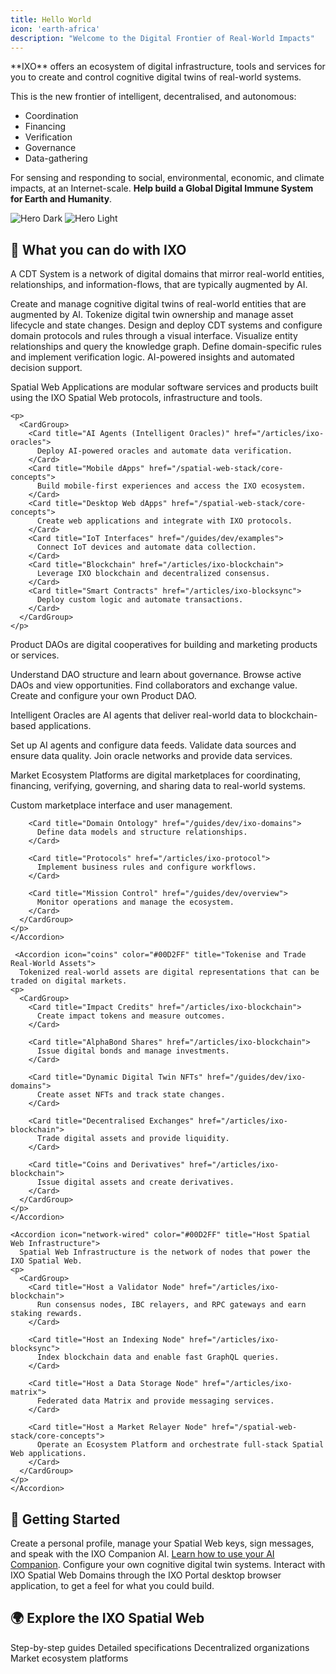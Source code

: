 ```yaml
---
title: Hello World
icon: 'earth-africa'
description: "Welcome to the Digital Frontier of Real-World Impacts"
---
```


<Tip>
  **IXO** offers an ecosystem of digital infrastructure, tools and services for you to create and control cognitive digital twins of real-world systems. 
  
  This is the new frontier of intelligent, decentralised, and autonomous:
  * Coordination
  * Financing
  * Verification
  * Governance
  * Data-gathering
  
  For sensing and responding to social, environmental, economic, and climate impacts, at an Internet-scale.
  **Help build a Global Digital Immune System for Earth and Humanity**.
</Tip>

<img alt="Hero Dark" className="hidden dark:block" src="/images/ixoworld.png" />
<img alt="Hero Light" className="block dark:hidden" src="/images/ixoworld.png" />

## 🦋  What you can do with IXO

<AccordionGroup>
  <Accordion icon="brain" title="Create Cognitive Digital Twins"> 
    A CDT System is a network of digital domains that mirror real-world entities, relationships, and information-flows, that are typically augmented by AI. 
    <p>
      <CardGroup>
        <Card title="Entity Domains" href="/guides/dev/ixo-domains">
          Create and manage cognitive digital twins of real-world entities that are augmented by AI.
        </Card>
        <Card title="Dynamic NFTs" href="/guides/dev/ixo-domains">
          Tokenize digital twin ownership and manage asset lifecycle and state changes.
        </Card>
        <Card title="IXO Studio" href="https://ixo.world/studio">
          Design and deploy CDT systems and configure domain protocols and rules through a visual interface.
        </Card>
        <Card title="IXO Graph" href="/articles/ixo-matrix">
          Visualize entity relationships and query the knowledge graph.
        </Card>
        <Card title="Domain Protocols" href="/guides/dev/overview">
          Define domain-specific rules and implement verification logic.
        </Card>        
        <Card title="Domain Intelligence" href="/articles/ixo-oracles">
          AI-powered insights and automated decision support.
        </Card>
      </CardGroup>
    </p>
  </Accordion>
  
  <Accordion icon="globe" color="#00D2FF" title="Build Spatial Web Applications">
    Spatial Web Applications are modular software services and products built using the IXO Spatial Web protocols, infrastructure and tools. 

    <p>
      <CardGroup>
        <Card title="AI Agents (Intelligent Oracles)" href="/articles/ixo-oracles">
          Deploy AI-powered oracles and automate data verification.
        </Card>
        <Card title="Mobile dApps" href="/spatial-web-stack/core-concepts">
          Build mobile-first experiences and access the IXO ecosystem.
        </Card>
        <Card title="Desktop Web dApps" href="/spatial-web-stack/core-concepts">
          Create web applications and integrate with IXO protocols.
        </Card>
        <Card title="IoT Interfaces" href="/guides/dev/examples">
          Connect IoT devices and automate data collection.
        </Card>
        <Card title="Blockchain" href="/articles/ixo-blockchain">
          Leverage IXO blockchain and decentralized consensus.
        </Card>
        <Card title="Smart Contracts" href="/articles/ixo-blocksync">
          Deploy custom logic and automate transactions.
        </Card>
      </CardGroup>
    </p>
  </Accordion>

   <Accordion icon="circles-overlap" color="#00D2FF" title="Contribute to a Product DAO">
    Product DAOs are digital cooperatives for building and marketing products or services. 
    <p>
      <CardGroup>
        <Card title="What is a Product DAO?" href="/articles/ixo-protocol">
          Understand DAO structure and learn about governance.
        </Card>
        <Card title="Explore Product DAOs" href="https://ixo.world/daos">
          Browse active DAOs and view opportunities.
        </Card>
        <Card title="Match Requests and Offers" href="/guides/dev/examples">
          Find collaborators and exchange value.
        </Card>
        <Card title="Launch your own Product DAO" href="/guides/dev/overview">
          Create and configure your own Product DAO.
        </Card>
      </CardGroup>
    </p>
  </Accordion>

  <Accordion icon="sparkles" color="#00D2FF" title="Deliver Intelligent Oracle Services">
    Intelligent Oracles are AI agents that deliver real-world data to blockchain-based applications. 
    <p>
      <CardGroup>
        <Card title="Deploy Oracle Services" href="/articles/ixo-oracles">
          Set up AI agents and configure data feeds.
        </Card>
        <Card title="Data Verification" href="/spatial-web-stack/sdks/oracle-agent-sdk">
          Validate data sources and ensure data quality.
        </Card>
        <Card title="Oracle Networks" href="/articles/ixo-oracles">
          Join oracle networks and provide data services.
        </Card>
      </CardGroup>
    </p>
    </Accordion>

  <Accordion icon="planet-ringed" color="#00D2FF" title="Operate a Market Ecosystem Platform">
    Market Ecosystem Platforms are digital marketplaces for coordinating, financing, verifying, governing, and sharing data to real-world systems. 
    <p>
      <CardGroup>
        <Card title="Web Portal" href="/spatial-web-stack/core-concepts">
          Custom marketplace interface and user management.
        </Card>
        
        <Card title="Domain Ontology" href="/guides/dev/ixo-domains">
          Define data models and structure relationships.
        </Card>

        <Card title="Protocols" href="/articles/ixo-protocol">
          Implement business rules and configure workflows.
        </Card>
          
        <Card title="Mission Control" href="/guides/dev/overview">
          Monitor operations and manage the ecosystem.
        </Card>
      </CardGroup>
    </p>
    </Accordion>

     <Accordion icon="coins" color="#00D2FF" title="Tokenise and Trade Real-World Assets">
      Tokenized real-world assets are digital representations that can be traded on digital markets. 
    <p>
      <CardGroup>
        <Card title="Impact Credits" href="/articles/ixo-blockchain">
          Create impact tokens and measure outcomes.
        </Card>
        
        <Card title="AlphaBond Shares" href="/articles/ixo-blockchain">
          Issue digital bonds and manage investments.
        </Card>

        <Card title="Dynamic Digital Twin NFTs" href="/guides/dev/ixo-domains">
          Create asset NFTs and track state changes.
        </Card>
          
        <Card title="Decentralised Exchanges" href="/articles/ixo-blockchain">
          Trade digital assets and provide liquidity.
        </Card>

        <Card title="Coins and Derivatives" href="/articles/ixo-blockchain">
          Issue digital assets and create derivatives.
        </Card>
      </CardGroup>
    </p>
    </Accordion>

    <Accordion icon="network-wired" color="#00D2FF" title="Host Spatial Web Infrastructure">
      Spatial Web Infrastructure is the network of nodes that power the IXO Spatial Web. 
    <p>
      <CardGroup>
        <Card title="Host a Validator Node" href="/articles/ixo-blockchain">
          Run consensus nodes, IBC relayers, and RPC gateways and earn staking rewards.
        </Card>

        <Card title="Host an Indexing Node" href="/articles/ixo-blocksync">
          Index blockchain data and enable fast GraphQL queries.
        </Card>

        <Card title="Host a Data Storage Node" href="/articles/ixo-matrix">
          Federated data Matrix and provide messaging services.
        </Card>

        <Card title="Host a Market Relayer Node" href="/spatial-web-stack/core-concepts">
          Operate an Ecosystem Platform and orchestrate full-stack Spatial Web applications.
        </Card>
      </CardGroup> 
    </p>
    </Accordion>
</AccordionGroup>

## 🚀  Getting Started

<Tabs>
  <Tab title="IXO Mobile">
    <Card title="IXO Mobile" img="images/ixo-mobile.png" href="https://mobile.impacts.download/">
      Create a personal profile, manage your Spatial Web keys, sign messages, and speak with the IXO Companion AI. <a href="/guides/users/ai-companion">Learn how to use your AI Companion</a>.
    </Card>
  </Tab>
  <Tab title="IXO Studio">
    <Card title="IXO Studio" img="images/ixo-studio.png" href="https://ixo.world/studio">
      Configure your own cognitive digital twin systems.
    </Card>
  </Tab>
  <Tab title="IXO Portal">
    <Card title="IXO Portal" img="images/ixo-portal.png" href="https://ixo.world/portal">
      Interact with IXO Spatial Web Domains through the IXO Portal desktop browser application, to get a feel for what you could build.
    </Card>
  </Tab>
</Tabs>

## 🌍  Explore the IXO Spatial Web

<CardGroup>
  <Card title="Tutorials" icon="hand-pointer" href="/guides/hands-on">
    Step-by-step guides
  </Card>
  <Card title="API References" icon="code" href="/api-docs/introduction">
    Detailed specifications
  </Card>
  <Card title="Product DAOs" icon="building" href="/articles/ixo-protocol">
    Decentralized organizations
  </Card>
  <Card title="Platforms" icon="rocket" href="/spatial-web-stack/core-concepts">
    Market ecosystem platforms
  </Card>
</CardGroup>

